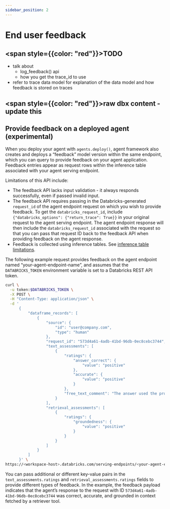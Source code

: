 ```yaml
---
sidebar_position: 2
---
```




# End user feedback

## <span style={{color: "red"}}>TODO</span>


- talk about
    - log_feedback() api 
    - how you get the trace_id to use
- refer to trace data model for explanation of the data model and how feedback is stored on traces


## <span style={{color: "red"}}>raw dbx content - update this </span>

## <a id="provide-feedback"></a>Provide feedback on a deployed agent (experimental)

When you deploy your agent with `agents.deploy()`, agent framework also creates and deploys a “feedback” model version within the same endpoint, which you can query to provide feedback on your agent application. Feedback entries appear as request rows within the inference table associated with your agent serving endpoint.


Limitations of this API include:

- The feedback API lacks input validation - it always responds successfully, even if passed invalid input.
- The feedback API requires passing in the Databricks-generated `request_id` of the agent endpoint request on which you wish to provide feedback. To get the `databricks_request_id`, include `{"databricks_options": {"return_trace": True}}` in your original request to the agent serving endpoint. The agent endpoint response will then include the `databricks_request_id` associated with the request so that you can pass that request ID back to the feedback API when providing feedback on the agent response.
- Feedback is collected using inference tables. See [inference table limitations](https://docs.databricks.com/aws/en/ai-gateway/inference-tables.md#limitations).

The following example request provides feedback on the agent endpoint named “your-agent-endpoint-name”, and assumes that the `DATABRICKS_TOKEN` environment variable is set to a Databricks REST API token.

```bash
curl \
  -u token:$DATABRICKS_TOKEN \
  -X POST \
  -H "Content-Type: application/json" \
  -d '
      {
          "dataframe_records": [
              {
                  "source": {
                      "id": "user@company.com",
                      "type": "human"
                  },
                  "request_id": "573d4a61-4adb-41bd-96db-0ec8cebc3744",
                  "text_assessments": [
                      {
                          "ratings": {
                              "answer_correct": {
                                  "value": "positive"
                              },
                              "accurate": {
                                  "value": "positive"
                              }
                          },
                          "free_text_comment": "The answer used the provided context to talk about DLT"
                      }
                  ],
                  "retrieval_assessments": [
                      {
                          "ratings": {
                              "groundedness": {
                                  "value": "positive"
                              }
                          }
                      }
                  ]
              }
          ]
      }' \
https://<workspace-host>.databricks.com/serving-endpoints/<your-agent-endpoint-name>/served-models/feedback/invocations
```

You can pass additional or different key-value pairs in the `text_assessments.ratings` and `retrieval_assessments.ratings` fields to provide different types of feedback. In the example, the feedback payload indicates that the agent’s response to the request with ID `573d4a61-4adb-41bd-96db-0ec8cebc3744` was correct, accurate, and grounded in context fetched by a retriever tool.
